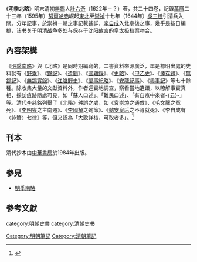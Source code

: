 《'''明季北略'''》明末清初[[無錫|無錫]]人[[計六奇|計六奇]]（1622年－？）著，共二十四卷，記錄[[萬曆|萬曆]]二十三年（1595年）[[努爾哈赤|努爾哈赤]]崛起[[中國東北地區|東北]]至[[崇禎|崇禎]]十七年（1644年）[[吳三桂|吳三桂]]引清兵入關。分年記事，於崇禎一朝之事記載甚詳，[[李自成|李自成]]入北京後之事，幾乎是按日編排，该书关于[[明清战争|明清战争]]多处与保存于[[沈阳故宫|沈阳故宫]]的[[皇太极|皇太极]]档案吻合。

==內容架構==
《[[明季南略|明季南略]]》與《北略》是同時期編寫的，二書資料來源廣泛，單是標明出處的史料就有《[[野乘|野乘]]》、《[[野記|野記]]》、《[[遺聞|遺聞]]》、《[[國難錄|國難錄]]》、《[[史略|史略]]》、《[[甲乙史|甲乙史]]》、《[[倖存錄|倖存錄]]》、《[[無錫記|無錫記]]》、《[[無錫實錄|無錫實錄]]》、《[[江陰野史|江陰野史]]》、《[[閩事紀略|閩事紀略]]》、《[[安龍紀事|安龍紀事]]》、《[[粵事記|粵事記]]》等七十餘種。除收集大量的文獻資料外，作者還實地調查，察看當地遺蹟，以瞭解事實真相，採訪痕跡隨處可見，如「蘇人口述」、「難民口述」、「有自京中來者-{云}-」等。清代[[李慈銘|李慈銘]]列舉了《北略》舛誤之處，如《[[袁崇煥|袁崇煥]]之通敵》、《[[毛文龍|毛文龍]]之冤死》、《[[李明睿|李明睿]]之主南遷》、《[[李國楨|李國楨]]之殉節》、《[[懿安皇后|懿安皇后]]之不肯就死》、《李自成有〈詠蟹〉七律》等，但又認為「大致詳核，可取者多」。<ref>{{cite book|author=李慈銘|editor=由雲龍|title=《越縵堂讀書記·史部·雜史類·明季北略、明季南略》|url=https://books.google.com/books?id=3i0tAQAAIAAJ&q=明季北略|year=1963年|publisher=中華書局}}</ref>

==刊本==
清代抄本由[[中華書局|中華書局]]於1984年出版。

==參見==
{{wikisource}}
*[[明季南略|明季南略]]

==參考文獻==
{{reflist}}

{{Historical-book-stub}}

[[category:明朝史書|category:明朝史書]]
[[category:清朝史书|category:清朝史书]]
[[Category:明朝筆記|Category:明朝筆記]]
[[Category:清朝筆記|Category:清朝筆記]]